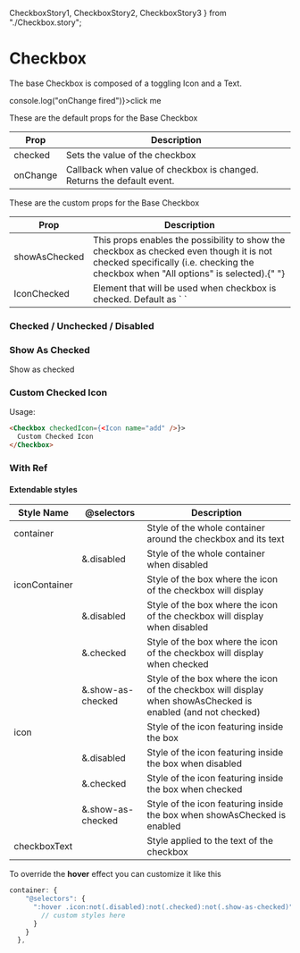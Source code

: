   CheckboxStory1,
  CheckboxStory2,
  CheckboxStory3
} from "./Checkbox.story";

<Meta title="Components| Checkbox" />

# Checkbox

The base Checkbox is composed of a toggling Icon and a Text.

<Preview>
  <Story name="Checkbox">
    <Checkbox onChange={() => console.log("onChange fired")}>click me</Checkbox>
  </Story>
</Preview>

These are the default props for the Base Checkbox

<table width="100%">
  <thead>
    <tr>
      <th>Prop</th>
      <th>Description</th>
    </tr>
  </thead>
  <tbody>
    <tr>
      <td>checked</td>
      <td>Sets the value of the checkbox</td>
    </tr>
    <tr>
      <td>onChange</td>
      <td>
        Callback when value of checkbox is changed. Returns the default event.
      </td>
    </tr>
  </tbody>
</table>

These are the custom props for the Base Checkbox

<table width="100%">
  <thead>
    <tr>
      <th>Prop</th>
      <th>Description</th>
    </tr>
  </thead>
  <tbody>
    <tr>
      <td>showAsChecked</td>
      <td>
        This props enables the possibility to show the checkbox as checked even
        though it is not checked specifically (i.e. checking the checkbox when
        "All options" is selected).{" "}
      </td>
    </tr>
    <tr>
      <td>IconChecked</td>
      <td>
        Element that will be used when checkbox is checked. Default as `
        <Icon name="check" />`
      </td>
    </tr>
  </tbody>
</table>

### Checked / Unchecked / Disabled

<Preview>
  <Story name="Checked / Unchecked / Disabled">
    <CheckboxStory1 />
  </Story>
</Preview>

### Show As Checked

<Preview>
  <Story name="Show as checked">
    <Checkbox showAsChecked>Show as checked</Checkbox>
  </Story>
</Preview>

### Custom Checked Icon

<Preview>
  <Story name="Custom Checked Icon">
    <CheckboxStory2 />
  </Story>
</Preview>

Usage:

```html
<Checkbox checkedIcon={<Icon name="add" />}>
  Custom Checked Icon
</Checkbox>
```

### With Ref

<Preview>
  <Story name="With Ref">
    <CheckboxStory3 />
  </Story>
</Preview>

#### Extendable styles

<table width="100%">
  <thead>
    <tr>
      <th>Style Name</th>
      <th>@selectors</th>
      <th>Description</th>
    </tr>
  </thead>
  <tbody>
    <tr>
      <td>container</td>
      <td></td>
      <td>Style of the whole container around the checkbox and its text</td>
    </tr>
    <tr>
      <td></td>
      <td>&.disabled</td>
      <td>Style of the whole container when disabled</td>
    </tr>
    <tr>
      <td>iconContainer</td>
      <td></td>
      <td>Style of the box where the icon of the checkbox will display</td>
    </tr>
    <tr>
      <td></td>
      <td>&.disabled</td>
      <td>
        Style of the box where the icon of the checkbox will display when
        disabled
      </td>
    </tr>
    <tr>
      <td></td>
      <td>&.checked</td>
      <td>
        Style of the box where the icon of the checkbox will display when
        checked
      </td>
    </tr>
    <tr>
      <td></td>
      <td>&.show-as-checked</td>
      <td>
        Style of the box where the icon of the checkbox will display when
        showAsChecked is enabled (and not checked)
      </td>
    </tr>
    <tr>
      <td>icon</td>
      <td></td>
      <td>Style of the icon featuring inside the box</td>
    </tr>
    <tr>
      <td></td>
      <td>&.disabled</td>
      <td>Style of the icon featuring inside the box when disabled</td>
    </tr>
    <tr>
      <td></td>
      <td>&.checked</td>
      <td>Style of the icon featuring inside the box when checked</td>
    </tr>
    <tr>
      <td></td>
      <td>&.show-as-checked</td>
      <td>
        Style of the icon featuring inside the box when showAsChecked is enabled
      </td>
    </tr>
    <tr>
      <td>checkboxText</td>
      <td></td>
      <td>Style applied to the text of the checkbox</td>
    </tr>
  </tbody>
</table>

To override the **hover** effect you can customize it like this

```javascript
container: {
    "@selectors": {
      ":hover .icon:not(.disabled):not(.checked):not(.show-as-checked)": {
        // custom styles here
      }
    }
  },
```

